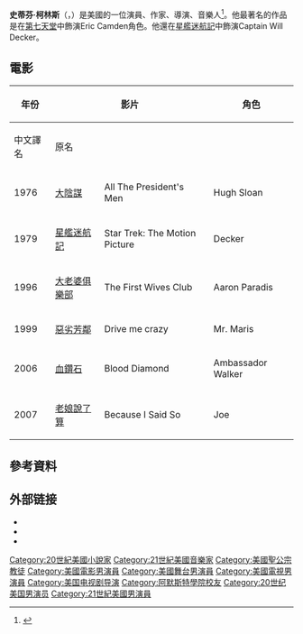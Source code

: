 {{Infobox person
|name         = Stephen Collins
|image        = Stephen Collins - white background.jpg
|caption      = 
|birth_name   = Stephen Weaver Collins
|birth_date   = {{Birth date and age|1947|10|1}}
|birth_place  = 美國[[德梅因|德梅因]]
|death_date   = 
|death_place  = 
|occupation   = 演員、作家、導演、音樂人
|years_active = 1974–現在
|spouse       = Marjorie Weinman (1970–1978) <br /> [[Faye_Grant|Faye Grant]] (1985–2015) 
|children     = 1
|alma_mater   = [[Amherst_College|Amherst College]]
}}
'''史蒂芬·柯林斯'''（{{lang-en|Stephen Weaver Collins}}，{{bd|1947年|10月1日||}}）是美國的一位演員、作家、導演、音樂人<ref>{{cite web|url=http://www.stephencollins.com/|title=THIS SITE CURRENTLY UNAVAILABLE|work=stephencollins.com|accessdate=2016-03-22|archive-date=1998-12-03|archive-url=https://web.archive.org/web/19981203003624/http://www.stephencollins.com/|dead-url=yes}}</ref>。他最著名的作品是在[[第七天堂|第七天堂]]中飾演Eric Camden角色。他還在[[星艦迷航記|星艦迷航記]]中飾演Captain Will Decker。
==電影==
{| border="2" cellpadding="4" cellspacing="0" style="margin: 1em 1em 1em 0; background: #f9f9f9; border: 1px #aaa solid; border-collapse: collapse; font-size: 90%;"
|- align=center; style="background:#B0C4DE;"
!rowspan=2| 年份
!colspan=2| 影片
!rowspan=2| 角色
!rowspan=2|備註
|- style="background:#B0C4DE;" align=center
! 中文譯名!! 原名
|-
|1976  || [[大陰謀|大陰謀]] ||  All The President's Men ||Hugh Sloan||
|-
|1979 || [[星艦迷航記|星艦迷航記]] || Star Trek: The Motion Picture || Decker||
|-
|1996 || [[大老婆俱樂部|大老婆俱樂部]] || The First Wives Club || Aaron Paradis||
|-
| 1999 || [[惡劣芳鄰|惡劣芳鄰]] || Drive me crazy ||Mr. Maris||
|-
|2006 || [[血鑽_(電影)|血鑽石]] ||  Blood Diamond ||Ambassador Walker ||
|-
|2007  || [[老娘說了算|老娘說了算]] || Because I Said So ||Joe||
|}

==參考資料==
{{Reflist}}

== 外部链接 ==
{{portal|人物}}
*{{IMDb name|4834|Stephen Collins}}
*{{Tcmdb name}}
*{{amg name|id=14272|name=Stephen Collins}}

{{Authority control}}

{{DEFAULTSORT:Collins, Stephen}}
[[Category:20世紀美國小說家|Category:20世紀美國小說家]]
[[Category:21世紀美國音樂家|Category:21世紀美國音樂家]]
[[Category:美國聖公宗教徒|Category:美國聖公宗教徒]]
[[Category:美國電影男演員|Category:美國電影男演員]]
[[Category:美國舞台男演員|Category:美國舞台男演員]]
[[Category:美國電視男演員|Category:美國電視男演員]]
[[Category:美国电视剧导演|Category:美国电视剧导演]]
[[Category:阿默斯特學院校友|Category:阿默斯特學院校友]]
[[Category:20世纪美国男演员|Category:20世纪美国男演员]]
[[Category:21世紀美國男演員|Category:21世紀美國男演員]]